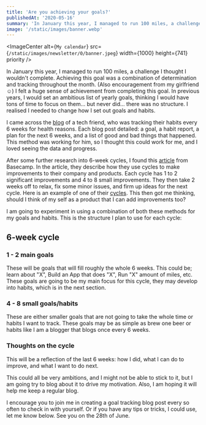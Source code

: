 ```yaml
---
title: 'Are you achieving your goals?'
publishedAt: '2020-05-16'
summary: 'In January this year, I managed to run 100 miles, a challenge I thought I wouldn`t complete.'
image: '/static/images/banner.webp'
---
```


<ImageCenter
  alt={`My calendar`}
  src={`/static/images/newsletter/0/banner.jpeg`}
  width={1000}
  height={741}
  priority
/>

In January this year, I managed to run 100 miles, a challenge I thought I wouldn't complete. Achieving this goal was a combination of determination and tracking throughout the month. (Also encouragement from my girlfriend ☺️) I felt a huge sense of achievement from completing this goal. In previous years, I would set an ambitious list of yearly goals, thinking I would have tons of time to focus on them... but never did... there was no structure. I realised I needed to change how I set out goals and habits.

I came across the [blog](https://joejag.com/2019/liver-disease.html) of a tech friend, who was tracking their habits every 6 weeks for health reasons. Each blog post detailed: a goal, a habit report, a plan for the next 6 weeks, and a list of good and bad things that happened. This method was working for him, so I thought this could work for me, and I loved seeing the data and progress.

After some further research into 6-week cycles, I found this [article](https://m.signalvnoise.com/how-we-structure-our-work-and-teams-at-basecamp/) from Basecamp. In the article, they describe how they use cycles to make improvements to their company and products. Each cycle has 1 to 2 significant improvements and 4 to 8 small improvements. They then take 2 weeks off to relax, fix some minor issues, and firm up ideas for the next cycle. Here is an example of one of their [cycles](https://public.3.basecamp.com/p/yCe87HJ5EX1Nx48N3R6fhfHX). This then got me thinking, should I think of my self as a product that I can add improvements too?

I am going to experiment in using a combination of both these methods for my goals and habits. This is the structure I plan to use for each cycle:

## 6-week cycle

### 1 - 2 main goals

These will be goals that will fill roughly the whole 6 weeks. This could be; learn about "X", Build an App that does "X", Run "X" amount of miles, etc. These goals are going to be my main focus for this cycle, they may develop into habits, which is in the next section.

### 4 - 8 small goals/habits

These are either smaller goals that are not going to take the whole time or habits I want to track. These goals may be as simple as brew one beer or habits like I am a blogger that blogs once every 6 weeks.

### Thoughts on the cycle

This will be a reflection of the last 6 weeks: how I did, what I can do to improve, and what I want to do next.

This could all be very ambitions, and I might not be able to stick to it, but I am going try to blog about it to drive my motivation. Also, I am hoping it will help me keep a regular blog.

I encourage you to join me in creating a goal tracking blog post every so often to check in with yourself. Or if you have any tips or tricks, I could use, let me know below. See you on the 28th of June.
